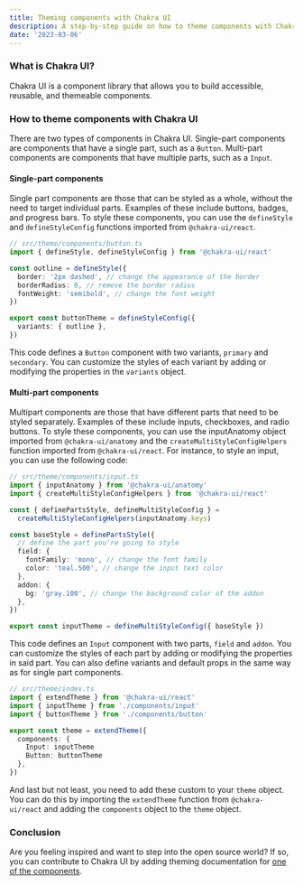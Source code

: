 ```yaml
---
title: Theming components with Chakra UI
description: A step-by-step guide on how to theme components with Chakra UI and becoming an open sourcerer. 
date: '2023-03-06'
---
```

### What is Chakra UI?
Chakra UI is a component library that allows you to build accessible, reusable, and themeable components.
<br/>

### How to theme components with Chakra UI
There are two types of components in Chakra UI.
Single-part components are components that have a single part, such as a `Button`. 
Multi-part components are components that have multiple parts, such as a `Input`.
<br/>
#### Single-part components

Single part components are those that can be styled as a whole, without the need to target individual parts. Examples of these include buttons, badges, and progress bars. To style these components, you can use the `defineStyle` and `defineStyleConfig` functions imported from `@chakra-ui/react`.

```ts
// src/theme/components/button.ts
import { defineStyle, defineStyleConfig } from '@chakra-ui/react'

const outline = defineStyle({
  border: '2px dashed', // change the appearance of the border
  borderRadius: 0, // remove the border radius
  fontWeight: 'semibold', // change the font weight
})

export const buttonTheme = defineStyleConfig({
  variants: { outline },
})
```

This code defines a `Button` component with two variants, `primary` and `secondary`. You can customize the styles of each variant by adding or modifying the properties in the `variants` object.
<br/>

#### Multi-part components

Multipart components are those that have different parts that need to be styled separately. Examples of these include inputs, checkboxes, and radio buttons. To style these components, you can use the inputAnatomy object imported from `@chakra-ui/anatomy` and the `createMultiStyleConfigHelpers` function imported from `@chakra-ui/react`.
For instance, to style an input, you can use the following code:

```ts
// src/theme/components/input.ts
import { inputAnatomy } from '@chakra-ui/anatomy'
import { createMultiStyleConfigHelpers } from '@chakra-ui/react'

const { definePartsStyle, defineMultiStyleConfig } =
  createMultiStyleConfigHelpers(inputAnatomy.keys)

const baseStyle = definePartsStyle({
  // define the part you're going to style
  field: {
    fontFamily: 'mono', // change the font family
    color: 'teal.500', // change the input text color
  },
  addon: {
    bg: 'gray.100', // change the background color of the addon
  },
})

export const inputTheme = defineMultiStyleConfig({ baseStyle })
```

This code defines an `Input` component with two parts, `field` and `addon`. You can customize the styles of each part by adding or modifying the properties in said part. You can also define variants and default props in the same way as for single part components.

```ts
// src/theme/index.ts
import { extendTheme } from '@chakra-ui/react'
import { inputTheme } from './components/input'
import { buttonTheme } from './components/button'

export const theme = extendTheme({
  components: { 
    Input: inputTheme
    Button: buttonTheme
  },
})
```

And last but not least, you need to add these custom to your `theme` object. You can do this by importing the `extendTheme` function from `@chakra-ui/react` and adding the `components` object to the `theme` object.
<br/>

### Conclusion
Are you feeling inspired and want to step into the open source world?
If so, you can contribute to Chakra UI by adding theming documentation for [one of the components](https://github.com/chakra-ui/chakra-ui-docs/issues?q=is%3Aissue+is%3Aopen+label%3A%22created-by%3A+Chakra+UI+team%22).